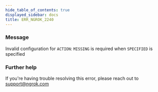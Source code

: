 ```yaml
---
hide_table_of_contents: true
displayed_sidebar: docs
title: ERR_NGROK_2240
---
```


### Message

Invalid configuration for `ACTION`: `MISSING` is required when `SPECIFIED` is specified

### Further help

If you're having trouble resolving this error, please reach out to [support@ngrok.com](mailto:support@ngrok.com?subject=Help%20with%20ERR_NGROK_2240)
